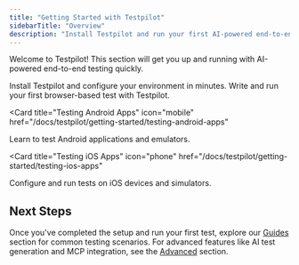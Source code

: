 ```yaml
---
title: "Getting Started with Testpilot"
sidebarTitle: "Overview"
description: "Install Testpilot and run your first AI-powered end-to-end test in minutes. Start testing web, Android, and iOS applications."
---
```


Welcome to Testpilot! This section will get you up and running with AI-powered end-to-end testing
quickly.

<CardGroup cols={2}>
<Card title="Install Testpilot" icon="gear" href="/docs/testpilot/install">
  Install Testpilot and configure your environment in minutes.
</Card>

<Card title="Testing Web Apps" icon="browser" href="/docs/testpilot/getting-started/testing-web-apps">
  Write and run your first browser-based test with Testpilot.
</Card>

<Card
  title="Testing Android Apps"
  icon="mobile"
  href="/docs/testpilot/getting-started/testing-android-apps"
>
  Learn to test Android applications and emulators.
</Card>

<Card
  title="Testing iOS Apps"
  icon="phone"
  href="/docs/testpilot/getting-started/testing-ios-apps"
>
  Configure and run tests on iOS devices and simulators.
</Card>
</CardGroup>

## Next Steps

Once you've completed the setup and run your first test, explore our
[Guides](/docs/testpilot/guides/) section for common testing scenarios. For advanced features like
AI test generation and MCP integration, see the [Advanced](/docs/testpilot/advanced) section.
